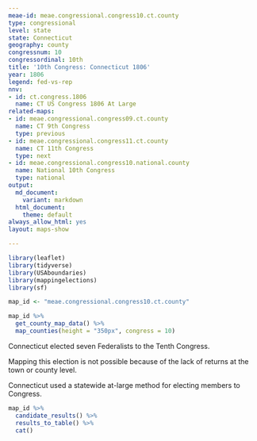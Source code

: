 ```yaml
---
meae-id: meae.congressional.congress10.ct.county
type: congressional
level: state
state: Connecticut
geography: county
congressnum: 10
congressordinal: 10th
title: '10th Congress: Connecticut 1806'
year: 1806
legend: fed-vs-rep
nnv:
- id: ct.congress.1806
  name: CT US Congress 1806 At Large
related-maps:
- id: meae.congressional.congress09.ct.county
  name: CT 9th Congress
  type: previous
- id: meae.congressional.congress11.ct.county
  name: CT 11th Congress
  type: next
- id: meae.congressional.congress10.national.county
  name: National 10th Congress
  type: national
output:
  md_document:
    variant: markdown
  html_document:
    theme: default
always_allow_html: yes
layout: maps-show

---
```


```r
library(leaflet)
library(tidyverse)
library(USAboundaries)
library(mappingelections)
library(sf)

map_id <- "meae.congressional.congress10.ct.county"
```

<div class="map">

```r
map_id %>%
  get_county_map_data() %>%
  map_counties(height = "350px", congress = 10)
```

</div>

Connecticut elected seven Federalists to the Tenth Congress.

Mapping this election is not possible because of the lack of returns at the town or county level.

Connecticut used a statewide at-large method for electing members to Congress.

<div class="results-table">

```r
map_id %>%
  candidate_results() %>%
  results_to_table() %>%
  cat()
```

</div>
